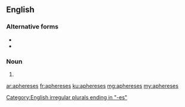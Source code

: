 {{also|aphérèses}}
==English==

===Alternative forms===
* {{l|en|aphaereses}}
* {{l|en|aphæreses}}

===Noun===
{{head|en|noun plural form}}

# {{plural of|apheresis|lang=en}}

[[Category:English irregular plurals ending in "-es"]]

[[ar:aphereses]]
[[fr:aphereses]]
[[ku:aphereses]]
[[mg:aphereses]]
[[my:aphereses]]